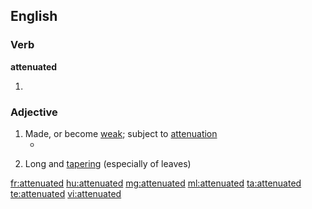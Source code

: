 ==English==

===Verb===
'''attenuated'''

# {{past of|[[attenuate]]}}

===Adjective===
{{en-adj}}

# Made, or become [[weak]]; subject to [[attenuation]]
#*{{quote-book|year=1835|author=[[s:Author:William Gilmore Simms|William Gilmore Simms]]|title=[[s:The Partisan|The Partisan]]|publisher=Harper|section=[[s:The Partisan/XII|Chapter XI]]|page=[[s:Page:The Partisan, v1.djvu/131|140]]|passage=She had become spiritualized in mind, even as she had grown '''attenuated''' in person.}}
#{{botany}} Long and [[tapering]] (especially of leaves)

[[fr:attenuated]]
[[hu:attenuated]]
[[mg:attenuated]]
[[ml:attenuated]]
[[ta:attenuated]]
[[te:attenuated]]
[[vi:attenuated]]